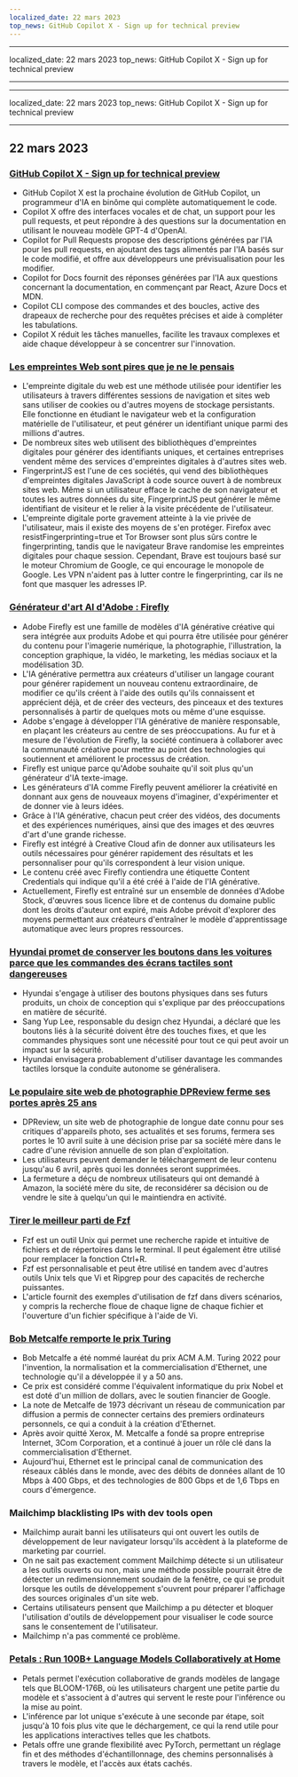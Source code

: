 ```yaml
---
localized_date: 22 mars 2023
top_news: GitHub Copilot X - Sign up for technical preview
---
```


---

localized_date: 22 mars 2023
top_news: GitHub Copilot X - Sign up for technical preview

---

---

localized_date: 22 mars 2023
top_news: GitHub Copilot X - Sign up for technical preview

---



<CallToAction />

<Steps>

## 22 mars 2023

### [GitHub Copilot X - Sign up for technical preview](https://github.blog/2023-03-22-github-copilot-x-the-ai-powered-developer-experience/?ref=hackernewsgpt.com)

- GitHub Copilot X est la prochaine évolution de GitHub Copilot, un programmeur d'IA en binôme qui complète automatiquement le code.
- Copilot X offre des interfaces vocales et de chat, un support pour les pull requests, et peut répondre à des questions sur la documentation en utilisant le nouveau modèle GPT-4 d'OpenAI.
- Copilot for Pull Requests propose des descriptions générées par l'IA pour les pull requests, en ajoutant des tags alimentés par l'IA basés sur le code modifié, et offre aux développeurs une prévisualisation pour les modifier.
- Copilot for Docs fournit des réponses générées par l'IA aux questions concernant la documentation, en commençant par React, Azure Docs et MDN.
- Copilot CLI compose des commandes et des boucles, active des drapeaux de recherche pour des requêtes précises et aide à compléter les tabulations.
- Copilot X réduit les tâches manuelles, facilite les travaux complexes et aide chaque développeur à se concentrer sur l'innovation.

### [Les empreintes Web sont pires que je ne le pensais](https://www.bitestring.com/posts/2023-03-19-web-fingerprinting-is-worse-than-I-thought.html?ref=hackernewsgpt.com)

- L'empreinte digitale du web est une méthode utilisée pour identifier les utilisateurs à travers différentes sessions de navigation et sites web sans utiliser de cookies ou d'autres moyens de stockage persistants. Elle fonctionne en étudiant le navigateur web et la configuration matérielle de l'utilisateur, et peut générer un identifiant unique parmi des millions d'autres.
- De nombreux sites web utilisent des bibliothèques d'empreintes digitales pour générer des identifiants uniques, et certaines entreprises vendent même des services d'empreintes digitales à d'autres sites web.
- FingerprintJS est l'une de ces sociétés, qui vend des bibliothèques d'empreintes digitales JavaScript à code source ouvert à de nombreux sites web. Même si un utilisateur efface le cache de son navigateur et toutes les autres données du site, FingerprintJS peut générer le même identifiant de visiteur et le relier à la visite précédente de l'utilisateur.
- L'empreinte digitale porte gravement atteinte à la vie privée de l'utilisateur, mais il existe des moyens de s'en protéger. Firefox avec resistFingerprinting=true et Tor Browser sont plus sûrs contre le fingerprinting, tandis que le navigateur Brave randomise les empreintes digitales pour chaque session. Cependant, Brave est toujours basé sur le moteur Chromium de Google, ce qui encourage le monopole de Google. Les VPN n'aident pas à lutter contre le fingerprinting, car ils ne font que masquer les adresses IP.

### [Générateur d'art AI d'Adobe : Firefly](https://www.adobe.com/sensei/generative-ai/firefly.html?ref=hackernewsgpt.com)

- Adobe Firefly est une famille de modèles d'IA générative créative qui sera intégrée aux produits Adobe et qui pourra être utilisée pour générer du contenu pour l'imagerie numérique, la photographie, l'illustration, la conception graphique, la vidéo, le marketing, les médias sociaux et la modélisation 3D.
- L'IA générative permettra aux créateurs d'utiliser un langage courant pour générer rapidement un nouveau contenu extraordinaire, de modifier ce qu'ils créent à l'aide des outils qu'ils connaissent et apprécient déjà, et de créer des vecteurs, des pinceaux et des textures personnalisés à partir de quelques mots ou même d'une esquisse.
- Adobe s'engage à développer l'IA générative de manière responsable, en plaçant les créateurs au centre de ses préoccupations. Au fur et à mesure de l'évolution de Firefly, la société continuera à collaborer avec la communauté créative pour mettre au point des technologies qui soutiennent et améliorent le processus de création.
- Firefly est unique parce qu'Adobe souhaite qu'il soit plus qu'un générateur d'IA texte-image.
- Les générateurs d'IA comme Firefly peuvent améliorer la créativité en donnant aux gens de nouveaux moyens d'imaginer, d'expérimenter et de donner vie à leurs idées.
- Grâce à l'IA générative, chacun peut créer des vidéos, des documents et des expériences numériques, ainsi que des images et des œuvres d'art d'une grande richesse.
- Firefly est intégré à Creative Cloud afin de donner aux utilisateurs les outils nécessaires pour générer rapidement des résultats et les personnaliser pour qu'ils correspondent à leur vision unique.
- Le contenu créé avec Firefly contiendra une étiquette Content Credentials qui indique qu'il a été créé à l'aide de l'IA générative.
- Actuellement, Firefly est entraîné sur un ensemble de données d'Adobe Stock, d'œuvres sous licence libre et de contenus du domaine public dont les droits d'auteur ont expiré, mais Adobe prévoit d'explorer des moyens permettant aux créateurs d'entraîner le modèle d'apprentissage automatique avec leurs propres ressources.

### [Hyundai promet de conserver les boutons dans les voitures parce que les commandes des écrans tactiles sont dangereuses](https://www.thedrive.com/news/hyundai-promises-to-keep-buttons-in-cars-because-touchscreen-controls-are-dangerous?ref=hackernewsgpt.com)

- Hyundai s'engage à utiliser des boutons physiques dans ses futurs produits, un choix de conception qui s'explique par des préoccupations en matière de sécurité.
- Sang Yup Lee, responsable du design chez Hyundai, a déclaré que les boutons liés à la sécurité doivent être des touches fixes, et que les commandes physiques sont une nécessité pour tout ce qui peut avoir un impact sur la sécurité.
- Hyundai envisagera probablement d'utiliser davantage les commandes tactiles lorsque la conduite autonome se généralisera.

### [Le populaire site web de photographie DPReview ferme ses portes après 25 ans](https://www.dpreview.com/news/5901145460/dpreview-com-to-close?ref=hackernewsgpt.com)

- DPReview, un site web de photographie de longue date connu pour ses critiques d'appareils photo, ses actualités et ses forums, fermera ses portes le 10 avril suite à une décision prise par sa société mère dans le cadre d'une révision annuelle de son plan d'exploitation.
- Les utilisateurs peuvent demander le téléchargement de leur contenu jusqu'au 6 avril, après quoi les données seront supprimées.
- La fermeture a déçu de nombreux utilisateurs qui ont demandé à Amazon, la société mère du site, de reconsidérer sa décision ou de vendre le site à quelqu'un qui le maintiendra en activité.

### [Tirer le meilleur parti de Fzf](https://andrew-quinn.me/fzf/?ref=hackernewsgpt.com)

- Fzf est un outil Unix qui permet une recherche rapide et intuitive de fichiers et de répertoires dans le terminal. Il peut également être utilisé pour remplacer la fonction Ctrl+R.
- Fzf est personnalisable et peut être utilisé en tandem avec d'autres outils Unix tels que Vi et Ripgrep pour des capacités de recherche puissantes.
- L'article fournit des exemples d'utilisation de fzf dans divers scénarios, y compris la recherche floue de chaque ligne de chaque fichier et l'ouverture d'un fichier spécifique à l'aide de Vi.

### [Bob Metcalfe remporte le prix Turing](https://amturing.acm.org/?2023=&ref=hackernewsgpt.com)

- Bob Metcalfe a été nommé lauréat du prix ACM A.M. Turing 2022 pour l'invention, la normalisation et la commercialisation d'Ethernet, une technologie qu'il a développée il y a 50 ans.
- Ce prix est considéré comme l'équivalent informatique du prix Nobel et est doté d'un million de dollars, avec le soutien financier de Google.
- La note de Metcalfe de 1973 décrivant un réseau de communication par diffusion a permis de connecter certains des premiers ordinateurs personnels, ce qui a conduit à la création d'Ethernet.
- Après avoir quitté Xerox, M. Metcalfe a fondé sa propre entreprise Internet, 3Com Corporation, et a continué à jouer un rôle clé dans la commercialisation d'Ethernet.
- Aujourd'hui, Ethernet est le principal canal de communication des réseaux câblés dans le monde, avec des débits de données allant de 10 Mbps à 400 Gbps, et des technologies de 800 Gbps et de 1,6 Tbps en cours d'émergence.

### Mailchimp blacklisting IPs with dev tools open

- Mailchimp aurait banni les utilisateurs qui ont ouvert les outils de développement de leur navigateur lorsqu'ils accèdent à la plateforme de marketing par courriel.
- On ne sait pas exactement comment Mailchimp détecte si un utilisateur a les outils ouverts ou non, mais une méthode possible pourrait être de détecter un redimensionnement soudain de la fenêtre, ce qui se produit lorsque les outils de développement s'ouvrent pour préparer l'affichage des sources originales d'un site web.
- Certains utilisateurs pensent que Mailchimp a pu détecter et bloquer l'utilisation d'outils de développement pour visualiser le code source sans le consentement de l'utilisateur.
- Mailchimp n'a pas commenté ce problème.

### [Petals : Run 100B+ Language Models Collaboratively at Home](https://petals.ml/?ref=hackernewsgpt.com)

- Petals permet l'exécution collaborative de grands modèles de langage tels que BLOOM-176B, où les utilisateurs chargent une petite partie du modèle et s'associent à d'autres qui servent le reste pour l'inférence ou la mise au point.
- L'inférence par lot unique s'exécute à une seconde par étape, soit jusqu'à 10 fois plus vite que le déchargement, ce qui la rend utile pour les applications interactives telles que les chatbots.
- Petals offre une grande flexibilité avec PyTorch, permettant un réglage fin et des méthodes d'échantillonnage, des chemins personnalisés à travers le modèle, et l'accès aux états cachés.

</Steps>
